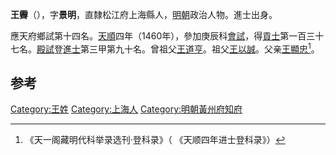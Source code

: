 '''王霽'''（{{bd|1436年||？}}），字'''景明'''，直隸松江府上海縣人，[[明朝|明朝]]政治人物。進士出身。

應天府鄉試第十四名。[[天顺_(明朝)|天順]]四年（1460年），參加庚辰科[[會試|會試]]，得[[貢士|貢士]]第一百三十七名。[[殿試|殿試]]登[[進士|進士]]第三甲第九十名。曾祖父[[王道亨|王道亨]]。祖父[[王以誠|王以誠]]。父亲[[王顯忠|王顯忠]]<ref>《天一阁藏明代科举录选刊·登科录》（ 《天顺四年进士登科录》）</ref>。

==参考==
{{reflist}}

{{start box}}
{{s-off}}
{{s-before|[[畢大金|畢大金]]}}
{{s-title|明朝黃州府知府|成化年間}}
{{s-after|[[楊瑛_(長洲)|楊瑛]]}}
{{end box}}

{{明朝人物小作品}}
{{天順四年庚辰科殿試金榜}}
[[Category:王姓|Category:王姓]]
[[Category:上海人|Category:上海人]]
[[Category:明朝黃州府知府|Category:明朝黃州府知府]]
